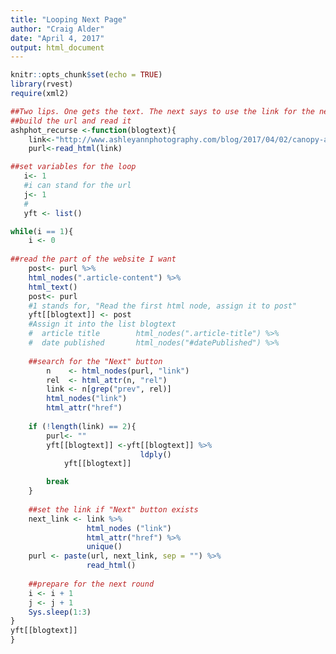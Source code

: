 ```yaml
---
title: "Looping Next Page"
author: "Craig Alder"
date: "April 4, 2017"
output: html_document
---
```


```r
knitr::opts_chunk$set(echo = TRUE)
library(rvest)
require(xml2)
```

```r
##Two lips. One gets the text. The next says to use the link for the next page.
##build the url and read it 
ashphot_recurse <-function(blogtext){
    link<-"http://www.ashleyannphotography.com/blog/2017/04/02/canopy-anna-turner/"
    purl<-read_html(link)

##set variables for the loop
   i<- 1
   #i can stand for the url
   j<- 1
   #
   yft <- list()

while(i == 1){
    i <- 0
    
##read the part of the website I want   
    post<- purl %>%
    html_nodes(".article-content") %>%
    html_text()
    post<- purl
    #1 stands for, "Read the first html node, assign it to post"
    yft[[blogtext]] <- post
    #Assign it into the list blogtext
    #  article title        html_nodes(".article-title") %>%
    #  date published       html_nodes("#datePublished") %>%
 
    ##search for the "Next" button
        n    <- html_nodes(purl, "link")
        rel  <- html_attr(n, "rel")
        link <- n[grep("prev", rel)]
        html_nodes("link")
        html_attr("href")
 
    if (!length(link) == 2){
        purl<- ""
        yft[[blogtext]] <-yft[[blogtext]] %>%
                             ldply()
            yft[[blogtext]]

        break
    }
 
    ##set the link if "Next" button exists
    next_link <- link %>%
                 html_nodes ("link")
                 html_attr("href") %>%
                 unique()
    purl <- paste(url, next_link, sep = "") %>%
                 read_html()
 
    ##prepare for the next round
    i <- i + 1
    j <- j + 1
    Sys.sleep(1:3)
}
yft[[blogtext]]
}


```

